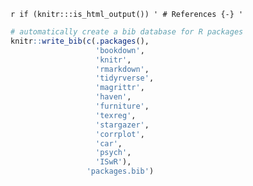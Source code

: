 `r if (knitr:::is_html_output()) '
# References {-}
'`

```{r include=FALSE}
# automatically create a bib database for R packages
knitr::write_bib(c(.packages(), 
                   'bookdown',
                   'knitr', 
                   'rmarkdown',
                   'tidyrverse',
                   'magrittr',
                   'haven',
                   'furniture',
                   'texreg',
                   'stargazer',
                   'corrplot',
                   'car',
                   'psych',
                   'ISwR'), 
                 'packages.bib')
```


